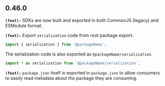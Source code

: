 ## 0.46.0
**`(feat):`** SDKs are now built and exported in both CommonJS (legacy) and ESModule format.

**`(feat):`** Export `serialization` code from root package export.
```ts
import { serialization } from `@packageName`;
```

The serialization code is also exported as `@packageName/serialization`.
```ts
import * as serialization from `@packageName/serialization`;
```


**`(feat):`** `package.json` itself is exported in `package.json` to allow consumers to easily read metadata about the package they are consuming.


